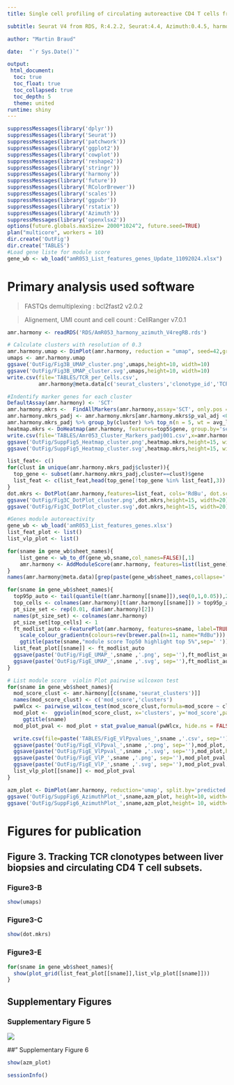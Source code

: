 ```yaml
---
title: Single cell profiling of circulating autoreactive CD4 T cells from patients with autoimmune liver diseases suggests tissue-imprinting

subtitle: Seurat V4 from RDS, R:4.2.2, Seurat:4.4, Azimuth:0.4.5, harmony:1.1.0

author: "Martin Braud"

date:  "`r Sys.Date()`"

output: 
 html_document:
  toc: true
  toc_float: true
  toc_collapsed: true
  toc_depth: 5
  theme: united
runtime: shiny
---
```

<style type="text/css">
.main-container {
  max-width: 1800px;
  margin-left: auto;
  margin-right: auto;
}
</style>

```r
suppressMessages(library('dplyr'))
suppressMessages(library('Seurat'))
suppressMessages(library('patchwork'))
suppressMessages(library('ggplot2'))
suppressMessages(library('cowplot'))
suppressMessages(library('reshape2'))
suppressMessages(library('stringr'))
suppressMessages(library('harmony'))
suppressMessages(library('future'))
suppressMessages(library('RColorBrewer'))
suppressMessages(library('scales'))
suppressMessages(library('ggpubr'))
suppressMessages(library('rstatix'))
suppressMessages(library('Azimuth'))
suppressMessages(library('openxlsx2'))
options(future.globals.maxSize= 2000*1024^2, future.seed=TRUE)
plan("multicore", workers = 10)
dir.create('OutFig')
dir.create('TABLES')
#Load gene liste for module score
gene_wb <- wb_load("amR053_List_features_genes_Update_11092024.xlsx")
```

# Primary analysis used software

> FASTQs demultiplexing : bcl2fast2 v2.0.2

> Alignement, UMI count and cell count : CellRanger v7.0.1

```r
amr.harmony <- readRDS('RDS/AmR053_harmony_azimuth_V4regRB.rds')
```


```r
# Calculate clusters with resolution of 0.3
amr.harmony.umap <- DimPlot(amr.harmony, reduction = "umap", seed=42,group.by = "seurat_clusters", pt.size = .1,ncol=2, label=TRUE)
umaps <- amr.harmony.umap
ggsave('OutFig/Fig3B_UMAP_cluster.png',umaps,height=10, width=10)
ggsave('OutFig/Fig3B_UMAP_cluster.svg',umaps,height=10, width=10)
write.csv(file='TABLES/TCR_per_Cells.csv',
          amr.harmony@meta.data[c('seurat_clusters','clonotype_id','TCRID',"TRA1","TRAV1","TRAJ1","TRAC","TRB1","TRBV1","TRBD","TRBJ1","TRBC","proportion","doubletTCR","samples")])
```

```r
#Indentify marker genes for each cluster
DefaultAssay(amr.harmony) <- 'SCT'
amr.harmony.mkrs <-  FindAllMarkers(amr.harmony,assay='SCT', only.pos = TRUE, min.pct = 0.25, logfc.threshold = 0.25)
amr.harmony.mkrs_padj <- amr.harmony.mkrs[amr.harmony.mkrs$p_val_adj <0.01 ,]
amr.harmony.mkrs_padj %>% group_by(cluster) %>% top_n(n = 5, wt = avg_log2FC) -> top5
heatmap.mkrs <- DoHeatmap(amr.harmony, features=top5$gene, group.by='seurat_clusters')
write.csv(file='TABLES/Amr053_Cluster_Markers_padj001.csv',x=amr.harmony.mkrs_padj)
ggsave('OutFig/SuppFig5_Heatmap_cluster.png',heatmap.mkrs,height=15, width=10)
ggsave('OutFig/SuppFig5_Heatmap_cluster.svg',heatmap.mkrs,height=15, width=10)
```

```r
list_feat<- c()
for(clust in unique(amr.harmony.mkrs_padj$cluster)){
  top_gene <- subset(amr.harmony.mkrs_padj,cluster==clust)$gene
  list_feat <- c(list_feat,head(top_gene[!top_gene %in% list_feat],3))
}
dot.mkrs <- DotPlot(amr.harmony,features=list_feat, cols='RdBu', dot.scale=12) + RotatedAxis() + ggtitle("Marker genes") + ylab('Clusters')
ggsave('OutFig/Fig3C_DotPlot_cluster.png',dot.mkrs,height=15, width=20)
ggsave('OutFig/Fig3C_DotPlot_cluster.svg',dot.mkrs,height=15, width=20)
```

```r
#Genes module autoreactivity
gene_wb <- wb_load('amR053_List_features_genes.xlsx')
list_feat_plot <- list()
list_vlp_plot <- list()

for(sname in gene_wb$sheet_names){
    list_gene <- wb_to_df(gene_wb,sname,col_names=FALSE)[,1]
    amr.harmony <- AddModuleScore(amr.harmony, features=list(list_gene), name=sname, search=TRUE)
}
names(amr.harmony@meta.data)[grep(paste(gene_wb$sheet_names,collapse='|'),names(amr.harmony@meta.data))] <- gene_wb$sheet_names

for(sname in gene_wb$sheet_names){
  top95p_auto <- tail(quantile(t(amr.harmony[[sname]]),seq(0,1,0.05)),2)[1]
  top_cells <- colnames(amr.harmony)[t(amr.harmony[[sname]]) > top95p_auto]
  pt_size_set <- rep(0.01, dim(amr.harmony)[2])
  names(pt_size_set) <- colnames(amr.harmony)
  pt_size_set[top_cells] <- 1
  ft_modlist_auto <-FeaturePlot(amr.harmony, features=sname, label=TRUE, pt.size=pt_size_set) + 
    scale_colour_gradientn(colours=rev(brewer.pal(n=11, name="RdBu"))) + 
    ggtitle(paste(sname,"module score Top50 highlight top 5%",sep=' '))
  list_feat_plot[[sname]] <- ft_modlist_auto
  ggsave(paste('OutFig/FigE_UMAP_',sname ,'.png', sep=''),ft_modlist_auto, height=10, width=10)
  ggsave(paste('OutFig/FigE_UMAP_',sname ,'.svg', sep=''),ft_modlist_auto,height= 10, width=10)
}
```

```r
# List module score  violin Plot pairwise wilcoxon test
for(sname in gene_wb$sheet_names){
  mod_score_clust <- amr.harmony[[c(sname,'seurat_clusters')]]
  names(mod_score_clust) <- c('mod_score','clusters')
  pwWlcx <- pairwise_wilcox_test(mod_score_clust,formula=mod_score ~ clusters,p.adjust.method = "BH")
  mod_plot <-  ggviolin(mod_score_clust, x='clusters', y='mod_score',palette=hue_pal()(10), fill='clusters') +
     ggtitle(sname)
  mod_plot_pval <- mod_plot + stat_pvalue_manual(pwWlcx, hide.ns = FALSE, y.position=0.5, step.increase=0.05)

  write.csv(file=paste('TABLES/FigE_VlPpvalues_',sname ,'.csv', sep=''),x=as.matrix(pwWlcx))
  ggsave(paste('OutFig/FigE_VlPpval_',sname ,'.png', sep=''),mod_plot, height=10, width=10)
  ggsave(paste('OutFig/FigE_VlPpval_',sname ,'.svg', sep=''),mod_plot,height=10, width=10)
  ggsave(paste('OutFig/FigE_VlP_',sname ,'.png', sep=''),mod_plot_pval, height=10, width=10)
  ggsave(paste('OutFig/FigE_VlP_',sname ,'.svg', sep=''),mod_plot_pval,height=10, width=10)
  list_vlp_plot[[sname]] <- mod_plot_pval
}
```


```r
azm_plot <- DimPlot(amr.harmony, reduction='umap', split.by='predicted.celltype.l2',ncol=4,seed=42)
ggsave('OutFig/SuppFig6_AzimuthPlot_',sname,azm_plot, height=10, width=10)
ggsave('OutFig/SuppFig6_AzimuthPlot_',sname,azm_plot,height= 10, width=10)
```

# Figures for publication

## Figure 3. Tracking TCR clonotypes between liver biopsies and circulating CD4 T cell subsets.

### Figure3-B

```r
show(umaps)
```

### Figure3-C

```r
show(dot.mkrs)
```

### Figure3-E

```r
for(sname in gene_wb$sheet_names){
  show(plot_grid(list_feat_plot[[sname]],list_vlp_plot[[sname]]))
}
```

## Supplementary Figures

### Supplementary Figure 5

![](OutFig/SuppFig5_Heatmap_cluster.svg)


##" Supplementary Figure 6

```r
show(azm_plot)
```

```r
sessionInfo()
```
